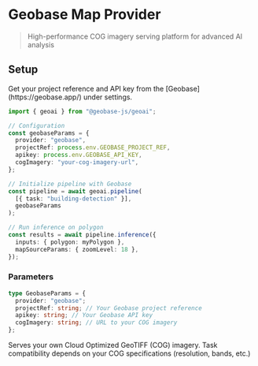 
# Geobase Map Provider

> High-performance COG imagery serving platform for advanced AI analysis

## Setup

<Callout type="info" emoji="🔑">
  Get your project reference and API key from the
  [Geobase](https://geobase.app/) under settings.
</Callout>

```typescript
import { geoai } from "@geobase-js/geoai";

// Configuration
const geobaseParams = {
  provider: "geobase",
  projectRef: process.env.GEOBASE_PROJECT_REF,
  apikey: process.env.GEOBASE_API_KEY,
  cogImagery: "your-cog-imagery-url",
};

// Initialize pipeline with Geobase
const pipeline = await geoai.pipeline(
  [{ task: "building-detection" }],
  geobaseParams
);

// Run inference on polygon
const results = await pipeline.inference({
  inputs: { polygon: myPolygon },
  mapSourceParams: { zoomLevel: 18 },
});
```

### Parameters

```typescript
type GeobaseParams = {
  provider: "geobase";
  projectRef: string; // Your Geobase project reference
  apikey: string; // Your Geobase API key
  cogImagery: string; // URL to your COG imagery
};
```

<Callout type="warning" emoji="🌍">
  Serves your own Cloud Optimized GeoTIFF (COG) imagery. Task compatibility
  depends on your COG specifications (resolution, bands, etc.)
</Callout>
